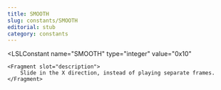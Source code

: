 ```yaml
---
title: SMOOTH
slug: constants/SMOOTH
editorial: stub
category: constants
---
```


<LSLConstant
	name="SMOOTH"
	type="integer"
	value="0x10"
>
	<Fragment slot="description">
		Slide in the X direction, instead of playing separate frames.
	</Fragment>
</LSLConstant>
